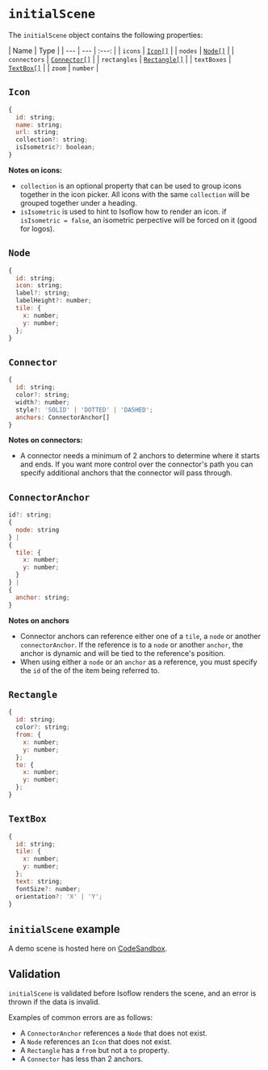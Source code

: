 # `initialScene`

The `initialScene` object contains the following properties:

| Name | Type |
| --- | --- | :---: |
| `icons` | [`Icon[]`](#icon) |
| `nodes` | [`Node[]`](#node) |
| `connectors` | [`Connector[]`](#connector) |
| `rectangles` | [`Rectangle[]`](#rectangle) |
| `textBoxes` | [`TextBox[]`](#textbox) |
| `zoom` | `number` |

## `Icon`

```js
{
  id: string;
  name: string;
  url: string;
  collection?: string;
  isIsometric?: boolean;
}
```

**Notes on icons:**
- `collection` is an optional property that can be used to group icons together in the icon picker.  All icons with the same `collection` will be grouped together under a heading.
- `isIsometric` is used to hint to Isoflow how to render an icon.  if `isIsometric = false`, an isometric perpective will be forced on it (good for logos).

## `Node`

```js
{
  id: string;
  icon: string;
  label?: string;
  labelHeight?: number;
  tile: {
    x: number;
    y: number;
  };
}
```

## `Connector`

```js
{
  id: string;
  color?: string;
  width?: number;
  style?: 'SOLID' | 'DOTTED' | 'DASHED';
  anchors: ConnectorAnchor[]
}
```

**Notes on connectors:**
- A connector needs a minimum of 2 anchors to determine where it starts and ends. If you want more control over the connector's path you can specify additional anchors that the connector will pass through.

## `ConnectorAnchor`

```js
id?: string;
{
  node: string 
} |
{
  tile: {
    x: number;
    y: number;
  }
} |
{
  anchor: string;
}
```

**Notes on anchors**
- Connector anchors can reference either one of a `tile`, a `node` or another `connectorAnchor`.  If the reference is to a `node` or another `anchor`, the anchor is dynamic and will be tied to the reference's position.
- When using either a `node` or an `anchor` as a reference, you must specify the `id` of the of the item being referred to.

## `Rectangle`

```js
{
  id: string;
  color?: string;
  from: {
    x: number;
    y: number;
  };
  to: {
    x: number;
    y: number;
  };
}
```

## `TextBox`

```js
{
  id: string;
  tile: {
    x: number;
    y: number;
  };
  text: string;
  fontSize?: number;
  orientation?: 'X' | 'Y';
}
```

## `initialScene` example
A demo scene is hosted here on [CodeSandbox](https://codesandbox.io/p/sandbox/github/markmanx/isoflow/tree/main).

## Validation
`initialScene` is validated before Isoflow renders the scene, and an error is thrown if the data is invalid.

Examples of common errors are as follows:
- A `ConnectorAnchor` references a `Node` that does not exist.
- A `Node` references an `Icon` that does not exist.
- A `Rectangle` has a `from` but not a `to` property.
- A `Connector` has less than 2 anchors.